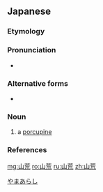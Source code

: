 ==Japanese==

===Etymology===
{{wikipedia|ヤマアラシ|lang=ja}}
{{ja-kanjitab|やま|あらし|yomi=k}}
{{rfe|lang=ja}}

===Pronunciation===
{{ja-pron|やま あらし|acc=3|acc_ref=NHK,DJR|y=k}}
* {{homophone|山嵐|lang=ja|sort=やまあらし}}

===Alternative forms===
* {{ja-l|豪猪}}

===Noun===
{{ja-noun|やま.あらし|ヤマ.アラシ}}

# a [[porcupine]]

===References===
<references/>

[[Category:ja:Rodents|やまあらし]]

[[mg:山荒]]
[[ro:山荒]]
[[ru:山荒]]
[[zh:山荒]]